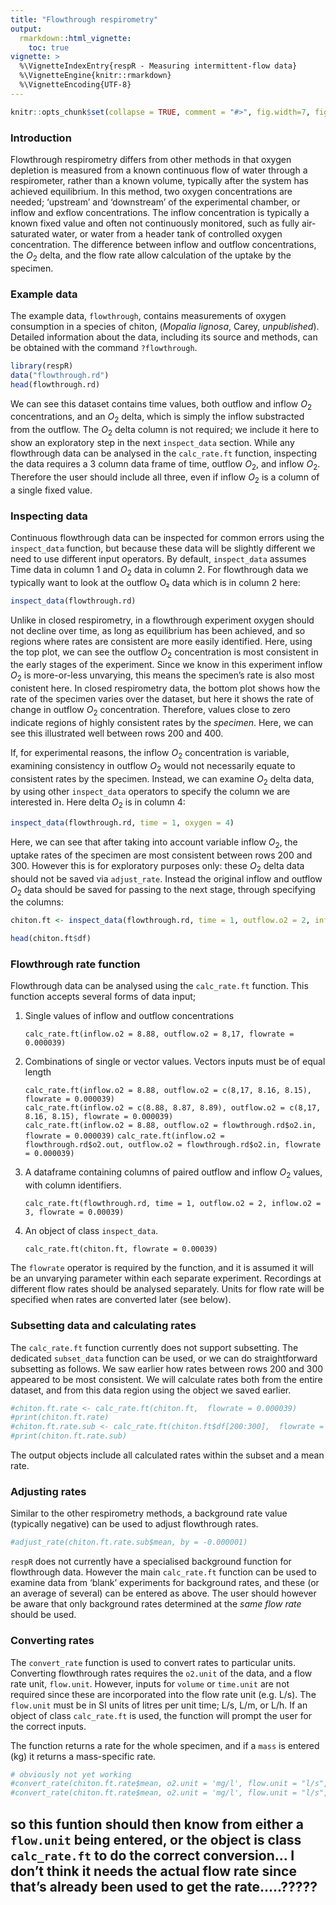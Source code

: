 ```yaml
---
title: "Flowthrough respirometry"
output: 
  rmarkdown::html_vignette:
    toc: true
vignette: >
  %\VignetteIndexEntry{respR - Measuring intermittent-flow data}
  %\VignetteEngine{knitr::rmarkdown}
  %\VignetteEncoding{UTF-8}
---
```


```r
knitr::opts_chunk$set(collapse = TRUE, comment = "#>", fig.width=7, fig.height=7)
```

### Introduction

Flowthrough respirometry differs from other methods in that oxygen depletion is measured from a known continuous flow of water through a respirometer, rather than a known volume, typically after the system has achieved equilibrium. In this method, two oxygen concentrations are needed; 'upstream' and 'downstream' of the experimental chamber, or inflow and exflow concentrations. The inflow concentration is typically a known fixed value and often not continuously monitored, such as fully air-saturated water, or water from a header tank of controlled oxygen concentration. The difference between inflow and outflow concentrations, the $O_2$ delta, and the flow rate allow calculation of the uptake by the specimen.

### Example data

The example data, `flowthrough`, contains measurements of oxygen consumption in a species of chiton, (*Mopalia lignosa*, Carey, *unpublished*).  Detailed information about the data, including its source and methods, can be obtained with the command `?flowthrough`. 

```r
library(respR)
data("flowthrough.rd")
head(flowthrough.rd)
```

We can see this dataset contains time values, both outflow and inflow $O_2$ concentrations, and an $O_2$ delta, which is simply the inflow substracted from the outflow. The $O_2$ delta column is not required; we include it here to show an exploratory step in the next `inspect_data` section. While any flowthrough data can be analysed in the `calc_rate.ft` function, inspecting the data requires a 3 column data frame of time, outflow $O_2$, and inflow $O_2$. Therefore the user should include all three, even if inflow $O_2$ is a column of a single fixed value.

### Inspecting data
Continuous flowthrough data can be inspected for common errors using the `inspect_data` function, but because these data will be slightly different we need to use different input operators. By default, `inspect_data` assumes Time data in column 1 and $O_2$ data in column 2. For flowthrough data we typically want to look at the outflow O₂ data which is in column 2 here:

```r
inspect_data(flowthrough.rd)
```

Unlike in  closed respirometry, in a flowthrough experiment oxygen should not decline over time, as long as equilibrium has been achieved, and so regions where rates are consistent are more easily identified. Here, using the top plot, we can see the outflow $O_2$ concentration is most consistent in the early stages of the experiment. Since we know in this experiment inflow $O_2$ is more-or-less unvarying, this means the specimen's rate is also most conistent here. In closed respirometry data, the bottom plot shows how the rate of the specimen varies over the dataset, but here it shows the rate of change in outflow $O_2$ concentration. Therefore, values close to zero indicate regions of highly consistent rates by the _specimen_. Here, we can see this illustrated well between rows 200 and 400.

If, for experimental reasons, the inflow $O_2$ concentration is variable, examining consistency in outflow $O_2$ would not necessarily equate to consistent rates by the specimen. Instead, we can examine $O_2$ delta data, by using other `inspect_data` operators to specify the column we are interested in. Here delta $O_2$ is in column 4:

```r
inspect_data(flowthrough.rd, time = 1, oxygen = 4)

```

Here, we can see that after taking into account variable inflow $O_2$, the uptake rates of the specimen are most consistent between rows 200 and 300. However this is for exploratory purposes only: these $O_2$ delta data should not be saved via `adjust_rate`. Instead the original inflow and outflow $O_2$ data should be saved for passing to the next stage, through specifying the columns:

```r
chiton.ft <- inspect_data(flowthrough.rd, time = 1, outflow.o2 = 2, inflow.o2 = 3)
```

```r
head(chiton.ft$df)
```


### Flowthrough rate function
Flowthrough data can be analysed using the `calc_rate.ft` function. This function accepts several forms of data input; 

1. Single values of inflow and outflow concentrations

    ```calc_rate.ft(inflow.o2 = 8.88, outflow.o2 = 8,17, flowrate = 0.000039)```

2. Combinations of single or vector values. Vectors inputs must be of equal length

    ```calc_rate.ft(inflow.o2 = 8.88, outflow.o2 = c(8,17, 8.16, 8.15), flowrate = 0.000039)```  
    ```calc_rate.ft(inflow.o2 = c(8.88, 8.87, 8.89), outflow.o2 = c(8,17, 8.16, 8.15), flowrate = 0.000039)```   
    ```calc_rate.ft(inflow.o2 = 8.88, outflow.o2 = flowthrough.rd$o2.in, flowrate = 0.000039)```
    ```calc_rate.ft(inflow.o2 = flowthrough.rd$o2.out, outflow.o2 = flowthrough.rd$o2.in, flowrate = 0.000039)```

4. A dataframe containing columns of paired outflow and inflow $O_2$ values, with column identifiers. 

    ```calc_rate.ft(flowthrough.rd, time = 1, outflow.o2 = 2, inflow.o2 = 3, flowrate = 0.00039)```

5. An object of class `inspect_data`. 

    ```calc_rate.ft(chiton.ft, flowrate = 0.00039)```  
    

The `flowrate` operator is required by the function, and it is assumed it will be an unvarying parameter within each separate experiment. Recordings at different flow rates should be analysed separately. Units for flow rate will be specified when rates are converted later (see below). 

### Subsetting data and calculating rates

The `calc_rate.ft` function currently does not support subsetting. The dedicated `subset_data` function can be used, or we can do straightforward subsetting as follows. We saw earlier how rates between rows 200 and 300 appeared to be most consistent. We will calculate rates both from the entire dataset, and from this data region using the object we saved earlier. 

```r
#chiton.ft.rate <- calc_rate.ft(chiton.ft,  flowrate = 0.000039)
#print(chiton.ft.rate)
#chiton.ft.rate.sub <- calc_rate.ft(chiton.ft$df[200:300],  flowrate = 0.000039)
#print(chiton.ft.rate.sub)
```

The output objects include all calculated rates within the subset and a mean rate.

### Adjusting rates

Similar to the other respirometry methods, a background rate value (typically negative) can be used to adjust flowthrough rates. 
``` r
#adjust_rate(chiton.ft.rate.sub$mean, by = -0.000001)
```
`respR` does not currently have a specialised background function for flowthrough data. However the main `calc_rate.ft` function can be used to examine data from 'blank' experiments for background rates, and these (or an average of several) can be entered as above. The user should however be aware that only background rates determined at the *same flow rate* should be used.

### Converting rates

The `convert_rate` function is used to convert rates to particular units. Converting flowthrough rates requires the `o2.unit` of the data, and a flow rate unit, `flow.unit`. However, inputs for `volume` or `time.unit` are not required since these are incorporated into the flow rate unit (e.g. L/s). The `flow.unit` must be in SI units of litres per unit time; L/s, L/m, or L/h. If an object of class `calc_rate.ft` is used, the function will prompt the user for the correct inputs. 

The function returns a rate for the whole specimen, and if a `mass` is entered (kg) it returns a mass-specific rate. 

```r
# obviously not yet working
#convert_rate(chiton.ft.rate$mean, o2.unit = 'mg/l', flow.unit = "l/s", output.unit = "mg/h")
#convert_rate(chiton.ft.rate$mean, o2.unit = 'mg/l', flow.unit = "l/s", mass = 0.000070, output.unit = "mg/h/g")
```

## so this funtion should then know from either a `flow.unit` being entered, or the object is class `calc_rate.ft` to do the correct conversion... I don't think it needs the actual flow rate since that's already been used to get the rate.....?????